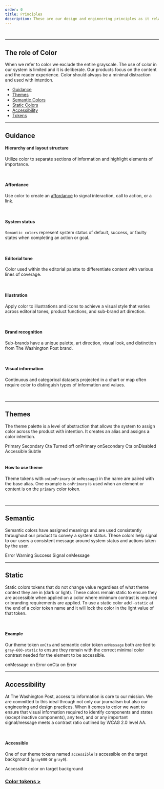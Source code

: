 ```yaml
---
order: 0
title: Principles
description: These are our design and engineering principles as it relates to our design system.
---
```


<BR />

---

## The role of Color

When we refer to color we exclude the entire grayscale. The use of color in our
system is limited and it is deliberate. Our products focus on the content
and the reader experience. Color should always be a minimal distraction and used with intention.


- [Guidance](/foundations/principles#Guidance)
- [Themes](/foundations/principles#Themes)
- [Semantic Colors](/foundations/principles#Semantic)
- [Static Colors](/foundations/principles#Static)
- [Accessibility](/foundations/principles#Accessibility)
- [Tokens](/foundations/color)

---

## Guidance

#### Hierarchy and layout structure

Utilize color to separate sections of information and highlight elements of importance.

<Container caption="Example of color to create layout structure">
  <InlineImage
    width={836}
    height={839}
    maxWidth={"100%"}
    src="/images/color-tokens/layout_and_structure.png"
  />
</Container>

<BR size="xl" />

#### Affordance

Use color to create an [affordance](https://www.merriam-webster.com/dictionary/affordance#:~:text=Definition%20of%20affordance,those%20affordances%20are%20fairly%20obvious) to signal interaction, call to action, or a link.

<Container caption="Example of color to create layout structure">
  <Box css={{ display: "flex", justifyContent: "center", margin: "auto" }}>
    <InlineImage
      width={214}
      height={56}
      src="/images/color-tokens/affordance.png"
    />
  </Box>
</Container>

<BR size="xl" />

#### System status

`Semantic colors` represent system status of default, success, or faulty states when completing an action or goal.

<Container caption="Example of color to communicate system status">
  <Box css={{ display: "flex", justifyContent: "center", margin: "auto" }}>
    <InlineImage
      width={500}
      height={167}
      maxWidth="100%"
      src="/images/color-tokens/system_status.svg"
    />
  </Box>
</Container>

<BR size="xl" />

#### Editorial tone

Color used within the editorial palette to differentiate content with various lines of coverage.

<Container caption="The use of color to show something is live or an opinion">
  <Box css={{ display: "flex", justifyContent: "center", margin: "auto" }}>
    <InlineImage
      width={1190}
      height={205}
      maxWidth="100%"
      src="/images/color-tokens/editorial_tone.png"
    />
  </Box>
</Container>

<BR size="xl" />

#### Illustration

Apply color to illustrations and icons to achieve a visual style that varies across editorial tones, product functions, and sub-brand art direction.

<Container>
  <Box css={{ display: "flex", justifyContent: "center", margin: "auto" }}>
    <InlineImage
      width={261}
      height={176}
      src="/images/color-tokens/illustration.png"
    />
  </Box>
</Container>

<BR size="xl" />

#### Brand recognition

Sub-brands have a unique palette, art direction, visual look, and distinction from The Washington Post brand.

<Container>
  <Box css={{ display: "flex", justifyContent: "center", margin: "auto" }}>
    <InlineImage
      width={1016}
      height={289}
      maxWidth="100%"
      src="/images/color-tokens/brand_recognition.png"
    />
  </Box>
</Container>

<BR size="xl" />

#### Visual information

Continuous and categorical datasets projected in a chart or map often require color to distinguish types of information and values.

<Container>
  <Box css={{ display: "flex", justifyContent: "center", margin: "auto" }}>
    <InlineImage
      width={296}
      height={180}
      src="/images/color-tokens/visual.png"
    />
  </Box>
</Container>

<BR size="xl" />

<hr />

## Themes

The theme palette is a level of abstraction that allows the system to assign color across the product with intention. It creates an alias and
assigns a color intention.

<Container>
  <div style={{ maxWidth: 600, margin: "auto" }}>
    <Box
      css={{
        padding:"$100 0",
        display: "grid",
        gridTemplateColumns: "1fr 1fr 1fr 1fr",
        gridTemplateRows: "150px 75px 75px",
        justifyContent: "center",
        margin: "auto",
        "@sm":{
          gridTemplateColumns: "1fr 1fr",
          gridTemplateRows: "repeat(6,$400)",
        }
      }}
    >
      <Box
        css={{
          padding:"$025",
          backgroundColor: "$primary",
          color: "$onPrimary"
        }}
      >
        Primary
      </Box>
      <Box
        css={{
          padding:"$025",
          backgroundColor: "$secondary",
          color: "$onSecondary"
        }}
      >
        Secondary
      </Box>
      <Box
        css={{
          "@sm":{
            order:5,
          },
          padding:"$025",
          backgroundColor: "$cta",
          color: "$onCta"
        }}
      >
        Cta
      </Box>
      <Box
        css={{
          "@sm":{
            order:6,
          },
          padding:"$025",
          backgroundColor: "$disabled",
          color: "$onDisabled"
        }}
      >
        Turned off
      </Box>
      <Box
        css={{
          "@sm":{
            order:3,
          },
          padding:"$025",
          backgroundColor: "$onPrimary",
          color: "$primary"
        }}
      >
        onPrimary
      </Box>
      <Box
        css={{
          "@sm":{
            order:4,
          },
          padding:"$025",
          backgroundColor: "$onSecondary",
          color: "$secondary"
        }}
      >
        onSecondary
      </Box>
      <Box
        css={{
          "@sm":{
            order:7,
          },
          padding:"$025",
          backgroundColor: "$onCta",
          color: "$gray0-static"
        }}
      >
        Cta
      </Box>
      <Box
        css={{
          "@sm":{
            order:8,
          },
          padding:"$025",
          backgroundColor: "$onDisabled",
          color: "$Disabled"
        }}
      >
        onDisabled
      </Box>
            <Box
        css={{
          "@sm":{
            order:9,
          },
          padding:"$025",
          gridColumn:"span 2",
          backgroundColor: "$accessible",
          color: "$onPrimary"
        }}
      >
        Accessible
      </Box>
        <Box
        css={{
         "@sm":{
          order:10,
         },
          padding:"$025",
          gridColumn:"span 2",
          backgroundColor: "$subtle",
          color: "$onSecondary"
        }}
      >
        Subtle
      </Box>
    </Box>

  </div>
</Container>

<BR size="xl" />

#### How to use theme

Theme tokens with `on`(`onPrimary` or `onMessage`) in the name are paired with the base alias. One example is `onPrimary`
is used when an element or content is on the `primary` color token.

<Container>
  <Box css={{ display: "flex", justifyContent: "center", margin: "auto" }}>
    <InlineSVG
      width={458}
      height={212}
      path="/images/color-tokens/theme_how_to_use.svg"
    />
  </Box>
</Container>

<BR size="xl" />

<hr />

## Semantic

Semantic colors have assigned meanings and are used consistently throughout our
product to convey a system status. These colors help signal to our users a consistent
message around system status and actions taken by the user.

<Container>
  <Grid
    css={{ gridGap: 0, padding: "$100 0", maxWidth: "50%" }}
    maxSize={"1fr"}
  >
    <Cell>
      <Box
        css={{
          width: "100%",
          padding: "$050 0",
          backgroundColor: "$error",
          color: "$onMessage",
        }}
      >
        Error
      </Box>
    </Cell>
    <Cell>
      <Box
        css={{
          width: "100%",
          padding: "$050 0",
          backgroundColor: "$warning",
          color: "$onMessage",
        }}
      >
        Warning
      </Box>
    </Cell>
    <Cell>
      <Box
        css={{
          width: "100%",
          padding: "$050 0",
          backgroundColor: "$success",
          color: "$onMessage",
        }}
      >
        Success
      </Box>
    </Cell>
    <Cell>
      <Box
        css={{
          width: "100%",
          padding: "$050 0",
          backgroundColor: "$signal",
          color: "$onMessage",
        }}
      >
        Signal
      </Box>
    </Cell>
    <Cell>
      <Box
        css={{
          width: "100%",
          padding: "$050 0",
          gridColumn: "span 1/-1",
          backgroundColor: "$onMessage",
          color: "$gray0-static",
        }}
      >
        onMessage
      </Box>
    </Cell>
  </Grid>
</Container>

<BR size="xl" />

<hr />

## Static

Static colors tokens that do not change value regardless of what theme context
they are in (dark or light). These colors remain static to ensure they are accessible
when applied on a color where minimum contrast is required or branding requirements are applied. To use
a static color add `-static` at the end of a color token name and it will lock the color in the light value of that token.

<BR />

#### Example

Our theme token `onCta` and semantic color token `onMessage` both are tied to `gray-600-static`
to ensure they remain with the correct minimal color contrast needed for the element to be accessible.

<Container>
  <Box
    css={{
      padding: "$100 0",
      display: "flex",
      justifyContent: "center",
      margin: "auto",
      "@sm": {
        flexDirection: "column",
      },
    }}
  >
    <Box
      css={{
        padding: "$300",
        backgroundColor: "$error",
        color: "$onMessage",
      }}
    >
      onMessage on Error
    </Box>
    <Box css={{ padding: "$300", backgroundColor: "$cta", color: "$onCta" }}>
      onCta on Error
    </Box>
  </Box>
</Container>

<BR size="xl" />

<hr />

## Accessibility

At The Washington Post, access to information is core to our mission. We are committed
to this ideal through not only our journalism but also our engineering and design practices.
When it comes to color we want to ensure that visual information required to identify components
and states (except inactive components), any text, and or any important signal/message meets a
contrast ratio outlined by WCAG 2.0 level AA.

<BR />

#### Accessible

One of our theme tokens named `accessible` is accessible on the target background (`gray600` or `gray0`).

<Container>
  <Box
    css={{
      padding: "$100 0",
      display: "flex",
      justifyContent: "center",
      margin: "auto",
    }}
  >
    <Box
      css={{
        padding: "$300",
        backgroundColor: "$gray600",
        color: "$accessible",
        textAlign: "center",
      }}
    >
      Accessible color on target background
    </Box>
  </Box>
</Container>

<BR />

### [Color tokens >](/foundations/color)
